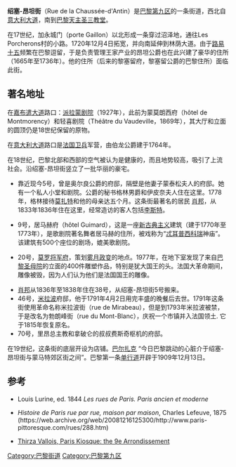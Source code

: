 {{coord|48|52|26|N|2|19|58|E|type:landmark_scale:10000_region:FR|display=title}}
{{Infobox street
| name = 绍塞-昂坦街
| image = Chaussée_d'Antin.jpg
| image_size = 230px
| arrondissement = [[巴黎第九区|巴黎第九区]] 
| terminus_a = [[嘉布遣大道|嘉布遣大道]]2号
| terminus_b = 圣拉扎尔街73号
| inauguration_date = 1712年
}}
'''绍塞-昂坦街'''（Rue de la Chaussée-d'Antin）是[[巴黎第九区|巴黎第九区]]的一条街道，西北自[[意大利大道|意大利大道]]，南到[[巴黎天主圣三教堂|巴黎天主圣三教堂]]。

在17世纪，加永城门（porte Gaillon）以北形成一条穿过沼泽地，通往Les Porcherons村的小路。1720年12月4日拓宽，并向南延伸到林荫大道。由于[[路易十五|路易十五]]频繁在巴黎逗留，于是负责管理王家产业的昂坦公爵也在此兴建了豪华的住所（1665年至1736年）。他的住所（后来的黎塞留府，黎塞留公爵的巴黎住所）面临此街。

==著名地址==
在[[嘉布遣大道|嘉布遣大道]]路口：[[派拉蒙影业|派拉蒙剧院]]（1927年），此前为蒙莫朗西府（hôtel de Montmorency）和轻喜剧院（Théâtre du Vaudeville，1869年），其大厅和立面的圆顶仍是18世纪保留的原物。

在[[意大利大道|意大利大道]]路口是[[法国卫兵|法国卫兵]]军营，由伯龙公爵建于1764年。

在18世纪，巴黎北部和西部的空气被认为是健康的，而且地势较高，吸引了上流社会。沿绍塞-昂坦街竖立了一批华丽的豪宅。

* 靠近现今5号，曾是奥尔良公爵的府邸，隔壁是他妻子蒙泰松夫人的府邸。她有一个私人小堂和剧院。公爵的秘书格林男爵和伊皮奈夫人住在这里。1778年，格林接待[[莫扎特|莫扎特]]和他的母亲达五个月。这条街最著名的居民 [[肖邦|肖邦]]，从1833年1836年住在这里，经常造访的客人包括[[李斯特·費倫茨|李斯特]]。

* 9号，居马赫府（hôtel Guimard），这是一座[[新古典主义|新古典主义]]建筑（建于1770年至1773年），是歌剧院著名舞者居马赫的住所，被戏称为“[[忒耳普西科瑞|忒耳普西科瑞]]神庙”。该建筑有500个座位的剧场，媲美歌剧院。

*20号，[[让·维克多·莫罗|莫罗将军府]]，策划[[雾月政变|雾月政变]]的地点。1977年，在地下室发现了来自[[巴黎圣母院|巴黎圣母院]]的立面的400件雕塑作品，特别是犹大国王的头。法国大革命期间，雕像被毁，因为人们认为他们是法国国王的雕像。

* [[肖邦|肖邦]]从1836年至1838年住在38号，从绍塞-昂坦街5号搬来。
* 46号，[[奥诺雷·米拉波|米拉波]]府邸，他于1791年4月2日用完丰盛的晚餐后去世。1791年这条街使用革命名称米拉波街（rue de Mirabeau），但是到1793年米拉波被禁，于是改名为勃朗峰街（rue du Mont-Blanc），庆祝一个市镇并入法国领土. 它于1815年恢复原名。
* 70号，里昂总主教和拿破仑的叔叔费斯奇枢机的府邸。

在19世纪，这条街的底层开设为店铺。[[巴尔扎克|巴尔扎克]] “今日巴黎跳动的心脏介于绍塞-昂坦街与蒙马特郊区街之间”。巴黎第一条[[单行道|单行道]]开辟于1909年12月13日。

==参考==
<references/>
* Louis Lurine, ed. 1844 ''Les rues de Paris. Paris ancien et moderne''
* {{fr icon}} ''Histoire de Paris rue par rue, maison par maison'', Charles Lefeuve, 1875 (https://web.archive.org/web/20081216125300/http://www.paris-pittoresque.com/rues/288.htm)
* {{en icon}} [https://web.archive.org/web/20060924030210/http://www.paris.org/Kiosque/oct99/9tharr.html Thirza Vallois, Paris Kiosque: the 9e Arrondissement]
[[Category:巴黎街道|Category:巴黎街道]]
[[Category:巴黎第九区|Category:巴黎第九区]]
